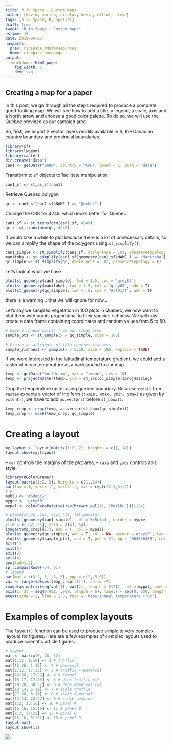 ```yaml
---
title: R in Space - Custom maps
author: [david, marieh, nicolas, kevin, elliot, steve]
tags: [R in Space, R, Spatial]
draft: true
tweet: "R in Space - Custom maps"
estime: 10
date: 2018-04-03
navposts:
  prev: rinspace_rdataresources
  home: rinspace_homepage
output:
  rmarkdown::html_page:
    fig_width: 3
    dev: svg
---
```



## Creating a map for a paper

In this post, we go through all the steps required to produce a complete good-looking map. We will see how to add a title, a legend, a scale, axis and a North arrow and choose a good color palette. To do so, we will use the Quebec province as our sampled area.

So, first, we import 2 vector layers readily available in R, the Canadian country boundary and provincial boundaries.

```r
library(sf)
library(lwgeom)
library(raster)
dir.create("data")
can1 <- getData("GADM", country = "CAN", level = 1, path = "data")
```

Transform to `sf` objects to facilitate manipulation

```r
can1_sf <- st_as_sf(can1)
```

Retrieve Quebec polygon

```r
qc <- can1_sf[can1_sf$NAME_1 == "Québec",]
```


Change the CRS for 4249, which looks better for Quebec
```r
can1_sf <- st_transform(can1_sf, 4249)
qc <- st_transform(qc, 4249)
```

It would take a while to plot because there is a lot of unnecessary details, so we
can simplify the shape of the polygons using `st_simplify()`.

```r
can1_simple <- st_simplify(can1_sf, dTolerance = .01, preserveTopology = F) # We lose the provinces that are really simple with this
manitoba <- st_simplify(can1_sf$geometry[can1_sf$NAME_1 == 'Manitoba'], dTolerance = .00001, preserveTopology = F)
qc_simple <- st_simplify(qc, dTolerance = .02, preserveTopology = F)
```

Let's look at what we have

```r
plot(st_geometry(can1_simple), lwd = 1.5, col = "grey85")
plot(st_geometry(manitoba), lwd = 1.5, col = "grey85", add = T)
plot(st_geometry(qc_simple), lwd = .5, col = "#cf917f", add = T)
```
there is a warning... that we will ignore for now...

Let's say we sampled vegetation in 100 plots in Quebec; we now want to plot them with points proportional to their species richness. We will now create a data frame containing coordinates and random values from 5 to 50.

```r
# Sample random points from our study area
sample_pts <- st_sample(x = qc_simple, size = 100)

# Create an attribute of fake species richness
sample_richness <- sample(x = 5:50, size = 100, replace = TRUE)
```

If we were interested in the latitudinal temperature gradient, we could add a
raster of mean temperature as a background to our map.

```r
temp <- getData("worldclim", var = "tmean", res = 10)
temp <- projectRaster(temp, crs = st_crs(qc_simple)$proj4string)
```


Crop the temperature raster using quebec boundary. Because `crop()` from `raster`
expects a vector of the form `c(xmin, xmax, ymin, ymax)` as given by `extent()`,
we have to add `as.vector()` before `st_bbox()`.

```r
temp_crop <- crop(temp, as.vector(st_bbox(qc_simple)))
temp_crop <- mask(temp_crop, qc_simple)
```

# Creating a layout

```r
my.layout <- layout(matrix(1:2, 2), heights = c(1,.14))
layout.show(my.layout)
```

– `mar` controls the margins of the plot area;
– `xaxs` and `yaxs` controls axis style.

```r
library(RColorBrewer)
layout(matrix(1:2, 2), heights = c(1,.14))
par(las = 1, xaxs='i', yaxs='i', mar = rep(c(2.5,3),2))
# #
myblu <- '#6da6c2'
mygre <- 'grey50'
mypal <- colorRampPalette(rev(brewer.pal(11, "RdYlBu")))(124)

# plot0(c(-96,-74), c(41,57), fill=myblu)
plot(st_geometry(can1_simple), col ='#b5cfbd', border = mygre,
xlim = c(-82,-56), ylim = c(43, 64))
image(temp_crop[[1]], add = T, col = mypal)
plot(st_geometry(qc_simple), add = T, col = NA, border ='grey15', lwd =1.4)
plot(st_geometry(sample_pts), add = T, pch = 21, bg = "#63636388", col = "grey15", lwd = 1.4, cex = sample_richness/25)
axis(1)
axis(2)
axis(3)
axis(4)
box(lwd=1.2)
sp::compassRose(-54, 61)
# legend
par(mar = c(3.2, 5, .5, 5), mgp = c(2,.5,0))
val <- range(values(temp_crop[[1]]), na.rm =T)
image(as.matrix(seq(val[1], val[2], length = 512)), col = mypal, axes = F)
axis(1, at = seq(0.001, .999, length = 6), labels = seq(0, 650, length = 6))
mtext(side = 1, line = 1.8, text = 'Mean annual temperature (°C)')
```

# Examples of complex layouts

The `layout()` function can be used to produce simple to very complex layouts
for figures. Here are a few examples of complex layouts used to produce
scientific article figures.

```r
# Layout
mat <- matrix(0, 28, 32)
mat[1:12, 1:16] <- 1 # traffic
mat[15:26, 1:16] <- 2 # demersal
mat[1:12, 17:32] <- 3 # traffic + demersal
mat[18:28, 17:29] <- 4 # kernel
mat[15:17, 17:29] <- 5 # dens traffic (x)
mat[18:28, 30:32] <- 6 # dens demersal (y)
mat[13:14, 6:11] <- 7 # scale traffic
mat[27:28, 6:11] <- 8 # scale demersal
mat[13:14, 22:27] <- 9 # scale combine
mat[1:2, 15:16] <- 10 # panel A
mat[15:16, 15:16] <- 11 # panel B
mat[1:2, 31:32] <- 12 # panel C
mat[15:16, 31:32] <- 13 # panel D
layout(mat)
layout.show(13)
```

![](./layout1.png)
